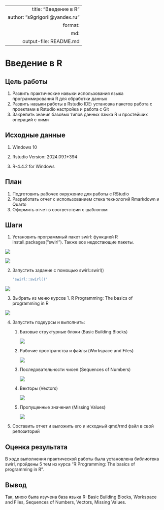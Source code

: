 
---
 title: "Введение в R"
 author: "s9grigorii@yandex.ru"
 format: 
   md:
     output-file: README.md
---

# Введение в R
 
 
## Цель работы 
 
  1. Развить практические навыки использования языка программирования R для
обработки данных
  2. Развить навыки работы в Rstudio IDE:
      установка пакетов
      работа с проектами в Rstudio
      настройка и работа с Git
  3. Закрепить знания базовых типов данных языка R и простейших операций с ними
  
## Исходные данные 
 
1.  Windows 10

2.  Rstudio Version: 2024.09.1+394

3.  R-4.4.2 for Windows

## План

1. Подготовить рабочее окружение для работы с RStudio
2. Разработать отчет с использованием стека технологий Rmarkdown и Quarto
3. Оформить отчет в соответствии с шаблоном
 
 
## Шаги

1. Установить программный пакет swirl: функцией R install.packages("swirl"). Также все недостающие пакеты.
  
  ![](img/1.png)
    
    
  ![](img/2.png)
  
2. Запустить задание с помощью swirl::swirl()

      ```{r}
      'swirl::swirl()'
      ```
    
  ![](img/3.png)
  
3. Выбрать из меню курсов 1. R Programming: The basics of programming in R

  ![](img/4.png)    
  
4. Запустить подкурсы и выполнить:
  
	1. Базовые структурные блоки (Basic Building Blocks)
    
        ![](img/5.png)
        
	2. Рабочие пространства и файлы (Workspace and Files)

        ![](img/6.png)
        
	3. Последовательности чисел (Sequences of Numbers)
    
        ![](img/7.png)
        
	4. Векторы (Vectors) 
    
        ![](img/8.png)
        
	5. Пропущенные значения (Missing Values)
    
        ![](img/9.png)
        
5. Составить отчет и выложить его и исходный qmd/rmd файл в свой репозиторий
  
    
## Оценка результата
  
В ходе выполнения практической работы была установлена библиотека swirl, пройдены 5 тем из курса "R Programming: The basics of programming in R".
 
## Вывод 

Так, мною была изучена база языка R: Basic Building Blocks, Workspace and Files, Sequences of Numbers, Vectors, Missing Values.
```{r}

```
 